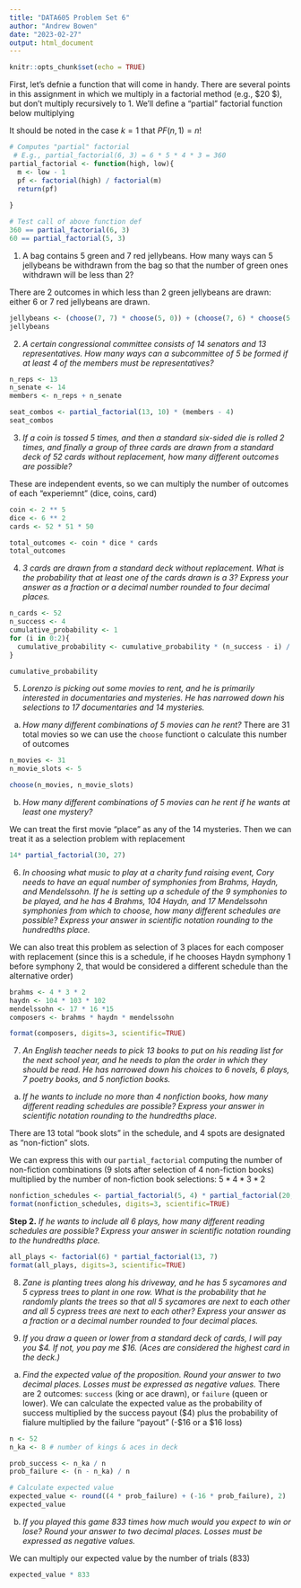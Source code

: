 ```yaml
---
title: "DATA605 Problem Set 6"
author: "Andrew Bowen"
date: "2023-02-27"
output: html_document
---
```


```r
knitr::opts_chunk$set(echo = TRUE)
```

First, let's defnie a function that will come in handy. There are several points in this assignment in which we multiply in a factorial method (e.g., $20 \cdot 19 \cdot 18 \cdot \dots $), but don't multiply recursively to $1$. We'll define a "partial" factorial function below multiplying 

\begin{equation}
  PF(n, k) = \frac{n!}{(k - 1)!}
\end{equation}

It should be noted in the case $k = 1$ that $PF(n, 1) = n!$
```r
# Computes "partial" factorial 
 # E.g., partial_factorial(6, 3) = 6 * 5 * 4 * 3 = 360
partial_factorial <- function(high, low){
  m <- low - 1 
  pf <- factorial(high) / factorial(m)
  return(pf)
  
}

# Test call of above function def
360 == partial_factorial(6, 3)
60 == partial_factorial(5, 3)
```

1. A bag contains 5 green and 7 red jellybeans. How many ways can 5 jellybeans be withdrawn from the bag so that the number of green ones withdrawn will be less than 2?

There are 2 outcomes in which less than 2 green jellybeans are drawn: either 6 or 7 red jellybeans are drawn. 
```r
jellybeans <- (choose(7, 7) * choose(5, 0)) + (choose(7, 6) * choose(5, 1))
jellybeans
```

2. *A certain congressional committee consists of 14 senators and 13 representatives. How many ways can a subcommittee of 5 be formed if at least 4 of the members must be representatives?*

```r
n_reps <- 13
n_senate <- 14
members <- n_reps + n_senate

seat_combos <- partial_factorial(13, 10) * (members - 4)
seat_combos
```


3. *If a coin is tossed 5 times, and then a standard six-sided die is rolled 2 times, and finally a group of three cards are drawn from a standard deck of 52 cards without replacement, how many different outcomes are possible?*

These are independent events, so we can multiply the number of outcomes of each "experiemnt" (dice, coins, card)
```r
coin <- 2 ** 5
dice <- 6 ** 2
cards <- 52 * 51 * 50

total_outcomes <- coin * dice * cards
total_outcomes
```

4. *3 cards are drawn from a standard deck without replacement. What is the probability that at least one of the cards drawn is a 3? Express your answer as a fraction or a decimal number rounded to four decimal places.*
```r
n_cards <- 52
n_success <- 4
cumulative_probability <- 1
for (i in 0:2){
  cumulative_probability <- cumulative_probability * (n_success - i) / (n_cards - 1)
}

cumulative_probability
```

5. *Lorenzo is picking out some movies to rent, and he is primarily interested in documentaries and mysteries. He has narrowed down his selections to 17 documentaries and 14 mysteries.*

  a. *How many different combinations of 5 movies can he rent?*
There are 31 total movies so we can use the `choose` functiont o calculate this number of outcomes
```r
n_movies <- 31
n_movie_slots <- 5

choose(n_movies, n_movie_slots)
```

  b. *How many different combinations of 5 movies can he rent if he wants at least one mystery?*
  
We can treat the first movie "place" as any of the 14 mysteries. Then we can treat it as a selection problem with replacement
```r
14* partial_factorial(30, 27)
```

6. *In choosing what music to play at a charity fund raising event, Cory needs to have an equal number of symphonies from Brahms, Haydn, and Mendelssohn. If he is setting up a schedule of the 9 symphonies to be played, and he has 4 Brahms, 104 Haydn, and 17 Mendelssohn symphonies from which to choose, how many different schedules are possible? Express your answer in scientific notation rounding to the hundredths place.*

We can also treat this problem as selection of 3 places for each composer with replacement (since this is a schedule, if he chooses Haydn symphony 1 before symphony 2, that would be considered a different schedule than the alternative order)

\begin{equation}
  \underbrace{4 \cdot 3 \cdot 2}_{Brahms}
\end{equation}

```r
brahms <- 4 * 3 * 2
haydn <- 104 * 103 * 102
mendelssohn <- 17 * 16 *15
composers <- brahms * haydn * mendelssohn

format(composers, digits=3, scientific=TRUE)
```


7. *An English teacher needs to pick 13 books to put on his reading list for the next school year, and he needs to plan the order in which they should be read. He has narrowed down his choices to 6 novels, 6 plays, 7 poetry books, and 5 nonfiction books.*

  a. *If he wants to include no more than 4 nonfiction books, how many different reading schedules are possible? Express your answer in scientific notation rounding to the hundredths place.*

There are 13 total "book slots" in the schedule, and 4 spots are designated as "non-fiction" slots. 

We can express this with our `partial_factorial` computing the number of non-fiction combinations (9 slots after selection of 4 non-fiction books) multiplied by the number of non-fiction book selections: $5 * 4 * 3 * 2$
```r
nonfiction_schedules <- partial_factorial(5, 4) * partial_factorial(20, 12)
format(nonfiction_schedules, digits=3, scientific=TRUE)
```


  **Step 2.** *If he wants to include all 6 plays, how many different reading schedules are possible? Express your answer in scientific notation rounding to the hundredths place.*
  
```r
all_plays <- factorial(6) * partial_factorial(13, 7)
format(all_plays, digits=3, scientific=TRUE)
```
  

8. *Zane is planting trees along his driveway, and he has 5 sycamores and 5 cypress trees to plant in one row. What is the probability that he randomly plants the trees so that all 5 sycamores are next to each other and all 5 cypress trees are next to each other? Express your answer as a fraction or a decimal number rounded to four decimal places.*



9. *If you draw a queen or lower from a standard deck of cards, I will pay you $4. If not, you
pay me \$16. (Aces are considered the highest card in the deck.)*

  a. *Find the expected value of the proposition. Round your answer to two decimal places. Losses must be expressed as negative values.*
There are 2 outcomes: `success` (king or ace drawn), or `failure` (queen or lower). We can calculate the expected value as the probability of success multiplied by the success payout (\$4) plus the probability of fialure multiplied by the failure "payout" (-\$16 or a \$16 loss)
```r
n <- 52
n_ka <- 8 # number of kings & aces in deck

prob_success <- n_ka / n
prob_failure <- (n - n_ka) / n

# Calculate expected value
expected_value <- round((4 * prob_failure) + (-16 * prob_failure), 2)
expected_value
```

  b. *If you played this game 833 times how much would you expect to win or lose? Round your answer to two decimal places. Losses must be expressed as negative values.*

We can multiply our expected value by the number of trials ($833$)
```r
expected_value * 833
```





  
  
  